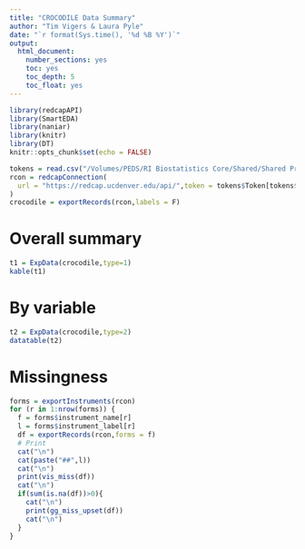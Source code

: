 ```yaml
---
title: "CROCODILE Data Summary"
author: "Tim Vigers & Laura Pyle"
date: "`r format(Sys.time(), '%d %B %Y')`"
output:
  html_document:
    number_sections: yes
    toc: yes
    toc_depth: 5
    toc_float: yes
---
```


```r
library(redcapAPI)
library(SmartEDA)
library(naniar)
library(knitr)
library(DT)
knitr::opts_chunk$set(echo = FALSE)
```

```r
tokens = read.csv("/Volumes/PEDS/RI Biostatistics Core/Shared/Shared Projects/Laura/Peds Endo/Petter Bjornstad/Data Harmonization/api_tokens.csv")
rcon = redcapConnection(
  url = "https://redcap.ucdenver.edu/api/",token = tokens$Token[tokens$Study == "CROCODILE"]
)
crocodile = exportRecords(rcon,labels = F)
```

# Overall summary

```r
t1 = ExpData(crocodile,type=1)
kable(t1)
```

# By variable

```r
t2 = ExpData(crocodile,type=2)
datatable(t2)
```

# Missingness

```r
forms = exportInstruments(rcon)
for (r in 1:nrow(forms)) {
  f = forms$instrument_name[r]
  l = forms$instrument_label[r]
  df = exportRecords(rcon,forms = f)
  # Print
  cat("\n")
  cat(paste("##",l))
  cat("\n")
  print(vis_miss(df))
  cat("\n")
  if(sum(is.na(df))>0){
    cat("\n")
    print(gg_miss_upset(df))
    cat("\n")
  }
}
```

